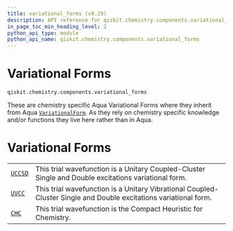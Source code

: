 ```yaml
---
title: variational_forms (v0.29)
description: API reference for qiskit.chemistry.components.variational_forms in qiskit v0.29
in_page_toc_min_heading_level: 2
python_api_type: module
python_api_name: qiskit.chemistry.components.variational_forms
---
```


<span id="module-qiskit.chemistry.components.variational_forms" />

<span id="qiskit-chemistry-components-variational-forms" />

<span id="variational-forms-qiskit-chemistry-components-variational-forms" />

# Variational Forms

`qiskit.chemistry.components.variational_forms`

These are chemistry specific Aqua Variational Forms where they inherit from Aqua [`VariationalForm`](qiskit.aqua.components.variational_forms.VariationalForm "qiskit.aqua.components.variational_forms.VariationalForm"). As they rely on chemistry specific knowledge and/or functions they live here rather than in Aqua.

# Variational Forms

|                                                                                                                      |                                                                                                                  |
| -------------------------------------------------------------------------------------------------------------------- | ---------------------------------------------------------------------------------------------------------------- |
| [`UCCSD`](qiskit.chemistry.components.variational_forms.UCCSD "qiskit.chemistry.components.variational_forms.UCCSD") | This trial wavefunction is a Unitary Coupled-Cluster Single and Double excitations variational form.             |
| [`UVCC`](qiskit.chemistry.components.variational_forms.UVCC "qiskit.chemistry.components.variational_forms.UVCC")    | This trial wavefunction is a Unitary Vibrational Coupled-Cluster Single and Double excitations variational form. |
| [`CHC`](qiskit.chemistry.components.variational_forms.CHC "qiskit.chemistry.components.variational_forms.CHC")       | This trial wavefunction is the Compact Heuristic for Chemistry.                                                  |

